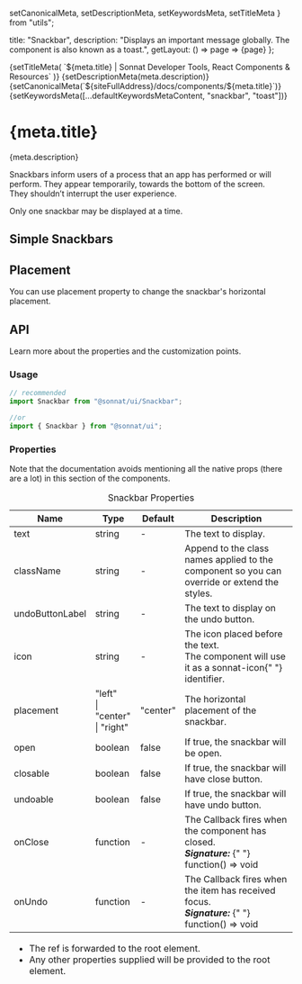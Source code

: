   setCanonicalMeta,
  setDescriptionMeta,
  setKeywordsMeta,
  setTitleMeta
} from "utils";

  title: "Snackbar",
  description:
    "Displays an important message globally. The component is also known as a toast.",
  getLayout: () => page => <WithSidebar>{page}</WithSidebar>
};

<Head>
  {setTitleMeta(
    `${meta.title} | Sonnat Developer Tools, React Components & Resources`
  )}
  {setDescriptionMeta(meta.description)}
  {setCanonicalMeta(`${siteFullAddress}/docs/components/${meta.title}`)}
  {setKeywordsMeta([...defaultKeywordsMetaContent, "snackbar", "toast"])}
</Head>

<h1>
  <span>{meta.title}</span>
  <AnchorButton anchorId="overview" />
  <PageEditButton href={`pages/docs/components/${meta.title}.mdx`} />
</h1>

<p>{meta.description}</p>

<p>
  Snackbars inform users of a process that an app has performed or will perform.
  They appear temporarily, towards the bottom of the screen.
  <br />
  They shouldn’t interrupt the user experience.
</p>

<p>Only one snackbar may be displayed at a time.</p>

<h2>
  <span>Simple Snackbars</span>
  <AnchorButton anchorId="simple-snackbars" />
</h2>

<SnackbarSimpleDemo />

<h2>
  <span>Placement</span>
  <AnchorButton anchorId="placement" />
</h2>

<p>
  You can use <inlineCode>placement</inlineCode> property to change the
  snackbar's horizontal placement.
</p>

<SnackbarPlacementDemo />

<h2>
  <span>API</span>
  <AnchorButton anchorId="api" />
</h2>

<p>Learn more about the properties and the customization points.</p>

<h3>
  <span>Usage</span>
  <AnchorButton anchorId="usage" />
</h3>

```typescript
// recommended
import Snackbar from "@sonnat/ui/Snackbar";

//or
import { Snackbar } from "@sonnat/ui";
```

<h3>
  <span>Properties</span>
  <AnchorButton anchorId="properties" />
</h3>

<p>
  Note that the documentation avoids mentioning all the native props (there are
  a lot) in this section of the components.
</p>

<table cols={4}>
  <caption>Snackbar Properties</caption>
  <thead>
    <tr>
      <th>Name</th>
      <th>Type</th>
      <th>Default</th>
      <th>Description</th>
    </tr>
  </thead>
  <tbody>
    <tr>
      <td>text</td>
      <td>string</td>
      <td>-</td>
      <td>The text to display.</td>
    </tr>
    <tr>
      <td>className</td>
      <td>string</td>
      <td>-</td>
      <td>
        Append to the class names applied to the component so you can override
        or extend the styles.
      </td>
    </tr>
    <tr>
      <td>undoButtonLabel</td>
      <td>string</td>
      <td>-</td>
      <td>The text to display on the undo button.</td>
    </tr>
    <tr>
      <td>icon</td>
      <td>string</td>
      <td>-</td>
      <td>
        The icon placed before the text.
        <br />
        The component will use it as a <inlineCode>sonnat-icon</inlineCode>{" "}
        identifier.
      </td>
    </tr>
    <tr>
      <td>placement</td>
      <td>
        "left"
        <br />
        | "center"
        <br />| "right"
      </td>
      <td>"center"</td>
      <td>The horizontal placement of the snackbar.</td>
    </tr>
    <tr>
      <td>open</td>
      <td>boolean</td>
      <td>false</td>
      <td>
        If <inlineCode>true</inlineCode>, the snackbar will be open.
      </td>
    </tr>
    <tr>
      <td>closable</td>
      <td>boolean</td>
      <td>false</td>
      <td>
        If <inlineCode>true</inlineCode>, the snackbar will have close button.
      </td>
    </tr>
    <tr>
      <td>undoable</td>
      <td>boolean</td>
      <td>false</td>
      <td>
        If <inlineCode>true</inlineCode>, the snackbar will have undo button.
      </td>
    </tr>
    <tr>
      <td>onClose</td>
      <td>function</td>
      <td>-</td>
      <td>
        The Callback fires when the component has closed.
        <br />
        <em>
          <strong>Signature:</strong>
        </em>{" "}
        <inlineCode>function() => void</inlineCode>
      </td>
    </tr>
    <tr>
      <td>onUndo</td>
      <td>function</td>
      <td>-</td>
      <td>
        The Callback fires when the item has received focus.
        <br />
        <em>
          <strong>Signature:</strong>
        </em>{" "}
        <inlineCode>function() => void</inlineCode>
      </td>
    </tr>
  </tbody>
  <tfoot>
    <tr>
      <td colSpan="4">
        <ul>
          <li>
            The <inlineCode>ref</inlineCode> is forwarded to the root element.
          </li>
          <li>
            Any other properties supplied will be provided to the root element.
          </li>
        </ul>
      </td>
    </tr>
  </tfoot>
</table>
